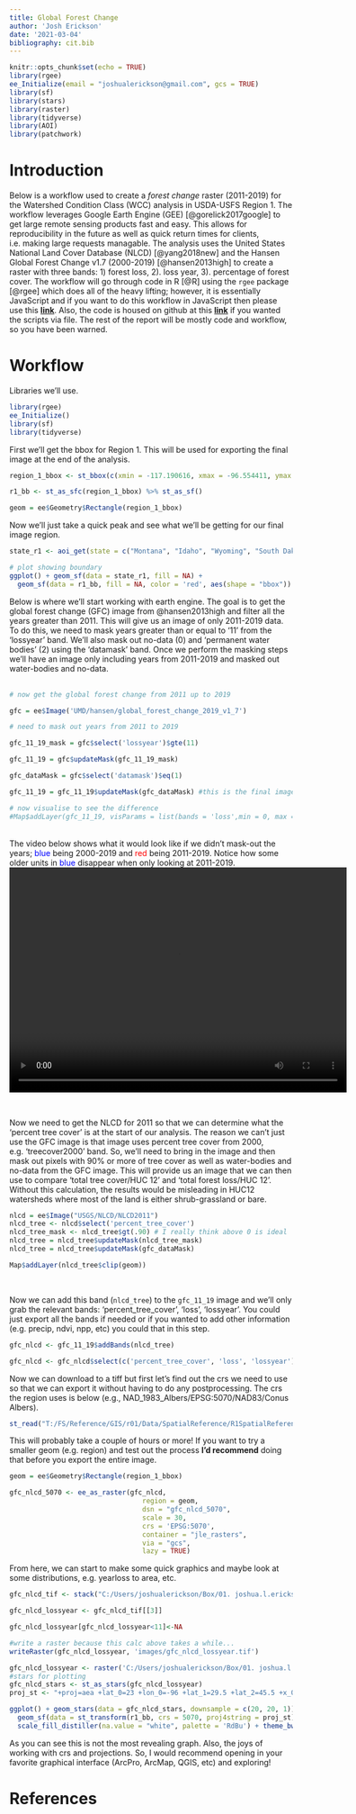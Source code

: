 ```yaml
---
title: Global Forest Change
author: 'Josh Erickson'
date: '2021-03-04'
bibliography: cit.bib
---
```

```r
knitr::opts_chunk$set(echo = TRUE)
library(rgee)
ee_Initialize(email = "joshualerickson@gmail.com", gcs = TRUE)
library(sf)
library(stars)
library(raster)
library(tidyverse)
library(AOI)
library(patchwork)
```

# Introduction  

Below is a workflow used to create a *forest change* raster (2011-2019) for the Watershed Condition Class (WCC) analysis in USDA-USFS Region 1. The workflow leverages Google Earth Engine (GEE)  [@gorelick2017google] to get large remote sensing products fast and easy. This allows for reproducibility in the future as well as quick return times for clients, i.e. making large requests managable. The analysis uses the United States National Land Cover Database (NLCD) [@yang2018new] and the Hansen Global Forest Change v1.7 (2000-2019) [@hansen2013high] to create a raster with three bands: 1) forest loss, 2). loss year, 3). percentage of forest cover. The workflow will go through code in R [@R] using the `rgee` package [@rgee] which does all of the heavy lifting; however, it is essentially JavaScript and if you want to do this workflow in JavaScript then please use this [<b>link</b>](https://code.earthengine.google.com/c8964a7b60cd001ba33b747a4986ae4a). Also, the code is housed on github at this [<b>link</b>](https://github.com/joshualerickson/land_cover_change) if you wanted the scripts via file. The rest of the report will be mostly code and workflow, so you have been warned.


# Workflow

Libraries we'll use.
```r
library(rgee)
ee_Initialize()
library(sf)
library(tidyverse)
```

First we'll get the bbox for Region 1. This will be used for exporting the final image at the end of the analysis. 

```r
region_1_bbox <- st_bbox(c(xmin = -117.190616, xmax = -96.554411, ymax = 49.001390, ymin = 44.26879), crs = st_crs(4326))

r1_bb <- st_as_sfc(region_1_bbox) %>% st_as_sf() 

geom = ee$Geometry$Rectangle(region_1_bbox)
```

Now we'll just take a quick peak and see what we'll be getting for our final image region.

```r
state_r1 <- aoi_get(state = c("Montana", "Idaho", "Wyoming", "South Dakota", "North Dakota"))

# plot showing boundary
ggplot() + geom_sf(data = state_r1, fill = NA) +
  geom_sf(data = r1_bb, fill = NA, color = 'red', aes(shape = "bbox")) + theme_bw() + labs(shape = "")
```

Below is where we'll start working with earth engine. The goal is to get the global forest change (GFC) image from @hansen2013high and filter all the years greater than 2011. This will give us an image of only 2011-2019 data. To do this, we need to mask years greater than or equal to '11' from the 'lossyear' band. We'll also mask out no-data (0) and 'permanent water bodies' (2) using the 'datamask' band. Once we perform the masking steps we'll have an image only including years from 2011-2019 and masked out water-bodies and no-data.  
<br>

```r
# now get the global forest change from 2011 up to 2019

gfc = ee$Image('UMD/hansen/global_forest_change_2019_v1_7')

# need to mask out years from 2011 to 2019

gfc_11_19_mask = gfc$select('lossyear')$gte(11)

gfc_11_19 = gfc$updateMask(gfc_11_19_mask)

gfc_dataMask = gfc$select('datamask')$eq(1)

gfc_11_19 = gfc_11_19$updateMask(gfc_dataMask) #this is the final image to use

# now visualise to see the difference
#Map$addLayer(gfc_11_19, visParams = list(bands = 'loss',min = 0, max = 1, palette = c('red'))) | Map$addLayer(gfc, visParams = list(bands = 'lossyear',min = 0, max = 1, palette = 'blue'))

```

<br>
The video below shows what it would look like if we didn't mask-out the years; <span style='color: blue;'>blue</span> being 2000-2019 and <span style='color: red;'>red</span> being 2011-2019. Notice how some older units in <span style='color: blue;'>blue</span> disappear when only looking at 2011-2019. 
<br>
<center>
<video width="600" height="400" controls>
  <source src="C:/Users/joshualerickson/Box/01. joshua.l.erickson Workspace/Detail/github/land_cover_change/images/difference.mp4" type="video/mp4">
</video>
</center>
<br>

Now we need to get the NLCD for 2011 so that we can determine what the 'percent tree cover' is at the start of our analysis. The reason we can't just use the GFC image is that image uses percent tree cover from 2000, e.g. 'treecover2000' band. So, we'll need to bring in the image and then mask out pixels with 90% or more of tree cover as well as water-bodies and no-data from the GFC image. This will provide us an image that we can then use to compare 'total tree cover/HUC 12' and 'total forest loss/HUC 12'. Without this calculation, the results would be misleading in HUC12 watersheds where most of the land is either shrub-grassland or bare. 
<br>
<style>
.html-widget {
    margin: auto;
}
</style>
```r

nlcd = ee$Image("USGS/NLCD/NLCD2011")
nlcd_tree <- nlcd$select('percent_tree_cover')
nlcd_tree_mask <- nlcd_tree$gt(.90) # I really think above 0 is ideal
nlcd_tree = nlcd_tree$updateMask(nlcd_tree_mask)
nlcd_tree = nlcd_tree$updateMask(gfc_dataMask)

Map$addLayer(nlcd_tree$clip(geom))

```
<br>

Now we can add this band (`nlcd_tree`) to the `gfc_11_19` image and we'll only grab the relevant bands: 'percent_tree_cover', 'loss', 'lossyear'. You could just export all the bands if needed or if you wanted to add other information (e.g. precip, ndvi, npp, etc) you could that in this step.

```r

gfc_nlcd <- gfc_11_19$addBands(nlcd_tree)

gfc_nlcd <- gfc_nlcd$select(c('percent_tree_cover', 'loss', 'lossyear'))
```

Now we can download to a tiff but first let's find out the crs we need to use so that we can export it without having to do any postprocessing. The crs the region uses is below (e.g., NAD_1983_Albers/EPSG:5070/NAD83/Conus Albers).

```r
st_read("T:/FS/Reference/GIS/r01/Data/SpatialReference/R1SpatialReference.gdb")

```

This will probably take a couple of hours or more! If you want to try a smaller geom (e.g. region) and test out the process **I'd recommend** doing that before you export the entire image.

```r

geom = ee$Geometry$Rectangle(region_1_bbox)

gfc_nlcd_5070 <- ee_as_raster(gfc_nlcd,
                                 region = geom,
                                 dsn = "gfc_nlcd_5070",
                                 scale = 30,
                                 crs = 'EPSG:5070',
                                 container = "jle_rasters",
                                 via = "gcs",
                                 lazy = TRUE)
```

From here, we can start to make some quick graphics and maybe look at some distributions, e.g. yearloss to area, etc. 

```r
gfc_nlcd_tif <- stack("C:/Users/joshualerickson/Box/01. joshua.l.erickson Workspace/Detail/github/land_cover_change/images/gfc_nlcd_gte.tif")

gfc_nlcd_lossyear <- gfc_nlcd_tif[[3]]

gfc_nlcd_lossyear[gfc_nlcd_lossyear<11]<-NA

#write a raster because this calc above takes a while...
writeRaster(gfc_nlcd_lossyear, 'images/gfc_nlcd_lossyear.tif') 
```

```r
gfc_nlcd_lossyear <- raster('C:/Users/joshualerickson/Box/01. joshua.l.erickson Workspace/Detail/github/land_cover_change/images/gfc_nlcd_lossyear.tif')
#stars for plotting
gfc_nlcd_stars <- st_as_stars(gfc_nlcd_lossyear)
proj_st <- "+proj=aea +lat_0=23 +lon_0=-96 +lat_1=29.5 +lat_2=45.5 +x_0=0 +y_0=0 +ellps=GRS80 +towgs84=0,0,0,0,0,0,0 +units=m +no_defs"

ggplot() + geom_stars(data = gfc_nlcd_stars, downsample = c(20, 20, 1)) + geom_sf(data = st_transform(state_r1, crs = 5070, proj4string = proj_st), fill = NA)  +
  geom_sf(data = st_transform(r1_bb, crs = 5070, proj4string = proj_st), fill = NA, color = 'red', aes(shape = "bbox")) +
  scale_fill_distiller(na.value = "white", palette = 'RdBu') + theme_bw() + labs(x = '', y = '', fill = 'Loss Years', shape = '')

```

As you can see this is not the most revealing graph. Also, the joys of working with crs and projections. So, I would recommend opening in your favorite graphical interface (ArcPro, ArcMap, QGIS, etc) and exploring!



# References

